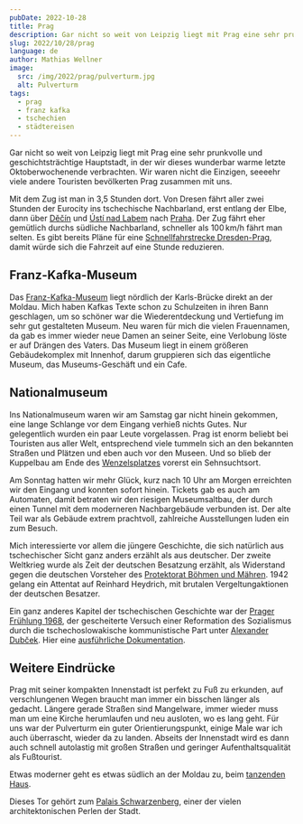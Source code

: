 ```yaml
---
pubDate: 2022-10-28
title: Prag
description: Gar nicht so weit von Leipzig liegt mit Prag eine sehr prunkvolle und geschichtsträchtige Hauptstadt, in der wir dieses wunderbar warme letzte Oktoberwochenende verbrachten. Wir waren nicht die Einzigen, seeeehr viele andere Touristen bevölkerten Prag zusammen mit uns.
slug: 2022/10/28/prag
language: de
author: Mathias Wellner
image:
  src: /img/2022/prag/pulverturm.jpg
  alt: Pulverturm
tags:
  - prag
  - franz kafka
  - tschechien
  - städtereisen
---
```



Gar nicht so weit von Leipzig liegt mit Prag eine sehr prunkvolle und geschichtsträchtige Hauptstadt, in der wir dieses wunderbar warme letzte Oktoberwochenende verbrachten. Wir waren nicht die Einzigen, seeeehr viele andere Touristen bevölkerten Prag zusammen mit uns.

<ResponsiveImage
  src="/img/2022/prag/pulverturm.jpg"
  alt="Pulverturm"
  aspectRatio="4:3"
/>

Mit dem Zug ist man in 3,5 Stunden dort. Von Dresen fährt aller zwei Stunden der Eurocity ins tschechische Nachbarland, erst entlang der Elbe, dann über [Děčín](https://de.wikipedia.org/wiki/D%C4%9B%C4%8D%C3%ADn) und [Ústí nad Labem](https://de.wikipedia.org/wiki/%C3%9Ast%C3%AD_nad_Labem) nach [Praha](https://de.wikipedia.org/wiki/Prag). Der Zug fährt eher gemütlich durchs südliche Nachbarland, schneller als 100&thinsp;km/h fährt man selten. Es gibt bereits Pläne für eine [Schnellfahrstrecke Dresden-Prag](https://de.wikipedia.org/wiki/Schnellfahrstrecke_Dresden%E2%80%93Prag), damit würde sich die Fahrzeit auf eine Stunde reduzieren.

## Franz-Kafka-Museum

<ResponsiveImage
  src="/img/2022/prag/kafka-museum.jpg"
  alt="Frank-Kafka-Museum"
  aspectRatio="4:3"
/>

Das [Franz-Kafka-Museum](https://kafkamuseum.cz/de/) liegt nördlich der Karls-Brücke direkt an der Moldau. Mich haben Kafkas Texte schon zu Schulzeiten in ihren Bann geschlagen, um so schöner war die Wiederentdeckung und Vertiefung im sehr gut gestalteten Museum. Neu waren für mich die vielen Frauennamen, da gab es immer wieder neue Damen an seiner Seite, eine Verlobung löste er auf Drängen des Vaters. Das Museum liegt in einem größeren Gebäudekomplex mit Innenhof, darum gruppieren sich das eigentliche Museum, das Museums-Geschäft und ein Cafe.

## Nationalmuseum

Ins Nationalmuseum waren wir am Samstag gar nicht hinein gekommen, eine lange Schlange vor dem Eingang verhieß nichts Gutes. Nur gelegentlich wurden ein paar Leute vorgelassen. Prag ist enorm beliebt bei Touristen aus aller Welt, entsprechend viele tummeln sich an den bekannten Straßen und Plätzen und eben auch vor den Museen. Und so blieb der Kuppelbau am Ende des [Wenzelsplatzes](https://de.wikipedia.org/wiki/Wenzelsplatz) vorerst ein Sehnsuchtsort.

<ResponsiveImage
  src="/img/2022/prag/boulevard.jpg"
  alt="Wenzelsplatz"
  aspectRatio="4:3"
/>

Am Sonntag hatten wir mehr Glück, kurz nach 10 Uhr am Morgen erreichten wir den Eingang und konnten sofort hinein. Tickets gab es auch am Automaten, damit betraten wir den riesigen Museumsaltbau, der durch einen Tunnel mit dem moderneren Nachbargebäude verbunden ist. Der alte Teil war als Gebäude extrem prachtvoll, zahlreiche Ausstellungen luden ein zum Besuch.

<ResponsiveImage
  src="/img/2022/prag/nationalmuseum.jpg"
  alt="Nationalmuseum"
  aspectRatio="4:3"
/>

Mich interessierte vor allem die jüngere Geschichte, die sich natürlich aus tschechischer Sicht ganz anders erzählt als aus deutscher. Der zweite Weltkrieg wurde als Zeit der deutschen Besatzung erzählt, als Widerstand gegen die deutschen Vorsteher des [Protektorat Böhmen und Mähren](https://de.wikipedia.org/wiki/Protektorat_B%C3%B6hmen_und_M%C3%A4hren). 1942 gelang ein Attentat auf Reinhard Heydrich, mit brutalen Vergeltungaktionen der deutschen Besatzer.

Ein ganz anderes Kapitel der tschechischen Geschichte war der [Prager Frühlung 1968](https://de.wikipedia.org/wiki/Prager_Fr%C3%BChling), der gescheiterte Versuch einer Reformation des Sozialismus durch die tschechoslowakische kommunistische Part unter [Alexander Dubček](https://de.wikipedia.org/wiki/Alexander_Dub%C4%8Dek). Hier eine [ausführliche Dokumentation](https://www.youtube.com/watch?v=0AOQqJ7HeyU).

## Weitere Eindrücke

Prag mit seiner kompakten Innenstadt ist perfekt zu Fuß zu erkunden, auf verschlungenen Wegen braucht man immer ein bisschen länger als gedacht. Längere gerade Straßen sind Mangelware, immer wieder muss man um eine Kirche herumlaufen und neu ausloten, wo es lang geht. Für uns war der Pulverturm ein guter Orientierungspunkt, einige Male war ich auch überrascht, wieder da zu landen. Abseits der Innenstadt wird es dann auch schnell autolastig mit großen Straßen und geringer Aufenthaltsqualität als Fußtourist.

<ResponsiveImage
  src="/img/2022/prag/tanzendes-haus.jpg"
  alt="Tanzendes Haus"
  aspectRatio="4:3"
/>

Etwas moderner geht es etwas südlich an der Moldau zu, beim [tanzenden Haus](https://de.wikipedia.org/wiki/Tanzendes_Haus).

<ResponsiveImage
  src="/img/2022/prag/tor.jpg"
  alt="Schwarzenberg-Palais"
  aspectRatio="4:3"
/>

Dieses Tor gehört zum [Palais Schwarzenberg](<https://de.wikipedia.org/wiki/Palais_Schwarzenberg_(Prag)>), einer der vielen architektonischen Perlen der Stadt.

